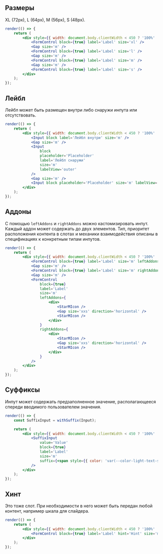 ## Размеры

XL (72px), L (64px), M (56px), S (48px).

```jsx live
render(() => {
    return (
        <div style={{ width: document.body.clientWidth < 450 ? '100%' : 320 }}>
            <FormControl block={true} label='Label' size='xl' />
            <Gap size='m' />
            <FormControl block={true} label='Label' size='l' />
            <Gap size='m' />
            <FormControl block={true} label='Label' size='m' />
            <Gap size='m' />
            <FormControl block={true} label='Label' size='s' />
        </div>
    );
});
```

## Лейбл

Лейбл может быть размещен внутри либо снаружи инпута или отсутствовать.

```jsx live
render(() => {
    return (
        <div style={{ width: document.body.clientWidth < 450 ? '100%' : 320 }}>
            <Input block label='Лейбл внутри' size='m' />
            <Gap size='m' />
            <Input
                block
                placeholder='Placeholder'
                label='Лейбл снаружи'
                size='m'
                labelView='outer'
            />
            <Gap size='m' />
            <Input block placeholder='Placeholder' size='m' labelView='outer' />
        </div>
    );
});
```

## Аддоны

С помощью `leftAddons` и `rightAddons` можно кастомизировать инпут. Каждый аддон может содержать до двух элементов.
Тип, приоритет расположения контента в слотах и механики взаимодействия описаны в спецификациях к конкретным типам инпутов.

```jsx live
render(() => {
    return (
        <div style={{ width: document.body.clientWidth < 450 ? '100%' : 320 }}>
            <FormControl block={true} label='Label' size='m' leftAddons={<StarMIcon />} />
            <Gap size='m' />
            <FormControl block={true} label='Label' size='m' rightAddons={<StarMIcon />} />
            <Gap size='m' />
            <FormControl
                block={true}
                label='Label'
                size='m'
                leftAddons={
                    <div>
                        <StarMIcon />
                        <Gap size='xxs' direction='horizontal' />
                        <StarMIcon />
                    </div>
                }
                rightAddons={
                    <div>
                        <StarMIcon />
                        <Gap size='xxs' direction='horizontal' />
                        <StarMIcon />
                    </div>
                }
            />
        </div>
    );
});
```

## Суффиксы

Инпут может содержать предзаполненное значение, располагающееся спереди вводимого пользователем значения.

```jsx live
render(() => {
    const SuffixInput = withSuffix(Input);

    return (
        <div style={{ width: document.body.clientWidth < 450 ? '100%' : 320 }}>
            <SuffixInput
                value='Value'
                block={true}
                label='Label'
                size='m'
                suffix={<span style={{ color: 'var(--color-light-text-secondary)' }}> Suffix</span>}
            />
        </div>
    );
});
```

## Хинт

Это тоже слот. При необходимости в него может быть передан любой контент, например шкала для слайдера.

```jsx live
render(() => {
    return (
        <div style={{ width: document.body.clientWidth < 450 ? '100%' : 320 }}>
            <FormControl block={true} label='Label' hint='Hint' size='m' />
        </div>
    );
});
```
